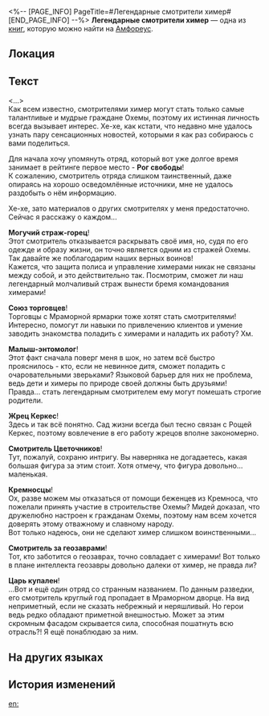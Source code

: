<%-- [PAGE_INFO]
PageTitle=#Легендарные смотрители химер#
[END_PAGE_INFO] --%>
{{Дополнить}}
{{Книга Инфобокс
|id           = 488
|Название     = 
|Изображение  = Предмет Легендарные смотрители химер.png
|Мир          = Амфореус
|Томов        = 1
|Автор        = <!--нужно добавить-->
|Описание     = Исследовательский отчёт, составленный каким-то охемским энтузиастом. Содержит информацию о смотрителях разных отрядов, но его достоверность под вопросом.
|Том1         = {{tx}}
|Источник1    = {{tx|Отсутствует источник}}
|Персонажи    = 
|Фракции      = 
}}
'''Легендарные смотрители химер''' — одна из [[Книги|книг]], которую можно найти на [[Амфореус]].

==Локация==
{{Отметка карты|<!--название карты-->|<!--id отметки-->}}

==Текст==
<...><br />Как всем известно, смотрителями химер могут стать только самые талантливые и мудрые граждане Охемы, поэтому их истинная личность всегда вызывает интерес. Хе-хе, как кстати, что недавно мне удалось узнать пару сенсационных новостей, которыми я как раз собираюсь с вами поделиться.

Для начала хочу упомянуть отряд, который вот уже долгое время занимает в рейтинге первое место - '''Рог свободы'''!<br />
К сожалению, смотритель отряда слишком таинственный, даже опираясь на хорошо осведомлённые источники, мне не удалось раздобыть о нём информацию.

Хе-хе, зато материалов о других смотрителях у меня предостаточно. Сейчас я расскажу о каждом...

'''Могучий страж-горец'''!<br />
Этот смотритель отказывается раскрывать своё имя, но, судя по его одежде и образу жизни, он точно является одним из стражей Охемы. Так давайте же поблагодарим наших верных воинов!<br />
Кажется, что защита полиса и управление химерами никак не связаны между собой, и это действительно так. Посмотрим, сможет ли наш легендарный молчаливый страж вынести бремя командования химерами!

'''Союз торговцев'''!<br />
Торговцы с Мраморной ярмарки тоже хотят стать смотрителями! Интересно, помогут ли навыки по привлечению клиентов и умение заводить знакомства поладить с химерами и наладить их работу? Хм.

'''Малыш-энтомолог'''!<br />
Этот факт сначала поверг меня в шок, но затем всё быстро прояснилось - кто, если не невинное дитя, сможет поладить с очаровательными зверьками? Языковой барьер для них не проблема, ведь дети и химеры по природе своей должны быть друзьями!<br />
Правда... стать легендарным смотрителем ему могут помешать строгие родители.

'''Жрец Керкес'''!<br />
Здесь и так всё понятно. Сад жизни всегда был тесно связан с Рощей Керкес, поэтому вовлечение в его работу жрецов вполне закономерно.

'''Смотритель Цветочников'''!<br />
Тут, пожалуй, сохраню интригу. Вы наверняка не догадаетесь, какая большая фигура за этим стоит. Хотя отмечу, что фигура довольно... маленькая.

'''Кремносцы'''!<br />
Ох, разве можем мы отказаться от помощи беженцев из Кремноса, что пожелали принять участие в строительстве Охемы? Мидей доказал, что дружелюбно настроен к гражданам Охемы, поэтому нам всем хочется доверять этому отважному и славному народу.<br />
Вот только надеюсь, они не сделают химер слишком воинственными...

'''Смотритель за геозаврами'''!<br />
Тот, кто заботится о геозаврах, точно совладает с химерами! Вот только в плане интеллекта геозавры довольно далеки от химер, не правда ли?

'''Царь купален'''!<br />
...Вот и ещё один отряд со странным названием. По данным разведки, его смотритель круглый год пропадает в Мраморном дворце. На вид неприметный, если не сказать небрежный и неряшливый. Но герои ведь редко обладают приметной внешностью. Может за этим скромным фасадом скрывается сила, способная пошатнуть всю отрасль?! Я ещё понаблюдаю за ним.

==На других языках==
{{На других языках
|en   = The Legend of Chimera Administrator
|zhs  = 奇美拉管理员传奇
|zht  = 奇美拉管理員傳奇
|ja   = キメラ管理人の伝説
|ko   = 키메라 관리자 전기
|es   = La leyenda del supervisor de quimeras
|fr   = La légende du responsable de chimères
|ru   = Легендарные смотрители химер
|th   = ตำนานของผู้ดูแลไคเมร่า
|vi   = Huyền Thoại Về Người Quản Lý Chimera
|de   = Legende des Administrators von Chimären
|id   = Legenda Pengurus Chimera
|pt   = A Lenda do Administrador das Quimeras
}}

==История изменений==
{{История изменений|3.5}}

[[en:]]